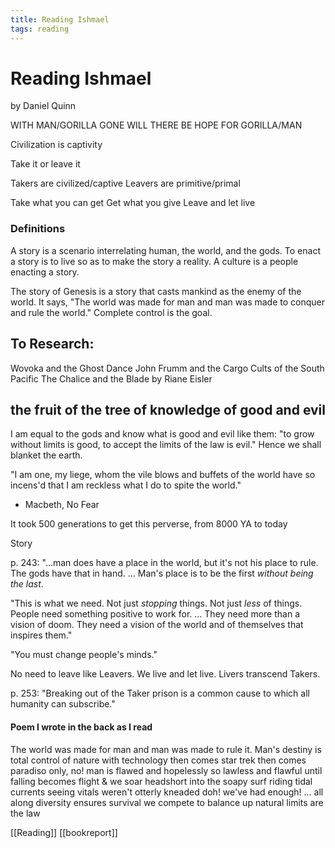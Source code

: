 ```yaml
---
title: Reading Ishmael
tags: reading
---
```


# Reading Ishmael

by Daniel Quinn

WITH MAN/GORILLA GONE
WILL THERE
BE HOPE
FOR GORILLA/MAN

Civilization is captivity

Take it or leave it

Takers are civilized/captive
Leavers are primitive/primal

Take what you can get
Get what you give
Leave and let live

### Definitions

A story is a scenario interrelating human, the world, and the gods.
To enact a story is to live so as to make the story a reality.
A culture is a people enacting a story.

The story of Genesis is a story that casts mankind as the enemy of the world. It says, "The world was made for man and man was made to conquer and rule the world." Complete control is the goal.

## To Research:

Wovoka and the Ghost Dance
John Frumm and the Cargo Cults of the South Pacific
The Chalice and the Blade by Riane Eisler

## the fruit of the tree of knowledge of good and evil

I am equal to the gods and know what is good and evil like them:
"to grow without limits is good,
to accept the limits of the law is evil."
Hence we shall blanket the earth.

"I am one, my liege, whom the vile blows and buffets of the world have so incens'd that I am reckless what I do to spite the world."

- Macbeth, No Fear

It took 500 generations to get this perverse, from 8000 YA to today

Story

p. 243:
"...man does have a place in the world, but it's not his place to rule. The gods have that in hand. ... Man's place is to be the first _without being the last_.

"This is what we need. Not just _stopping_ things. Not just _less_ of things. People need something positive to work for. ... They need more than a vision of doom. They need a vision of the world and of themselves that inspires them."

"You must change people's minds."

No need to leave like Leavers.
We live and let live.
Livers transcend Takers.

p. 253: "Breaking out of the Taker prison is a common cause to which all humanity can subscribe."

#### Poem I wrote in the back as I read

The world was made for man
and man was made to rule it.
Man's destiny is total control
of nature with technology
then comes star trek
then comes paradiso
only, no!
man is flawed
and hopelessly so
lawless and flawful
until falling becomes flight
& we soar headshort
into the soapy surf
riding tidal currents
seeing vitals weren't
otterly kneaded doh!
we've had enough!
... all along
diversity ensures survival
we compete to balance up
natural limits are the law

[[Reading]] [[bookreport]]
